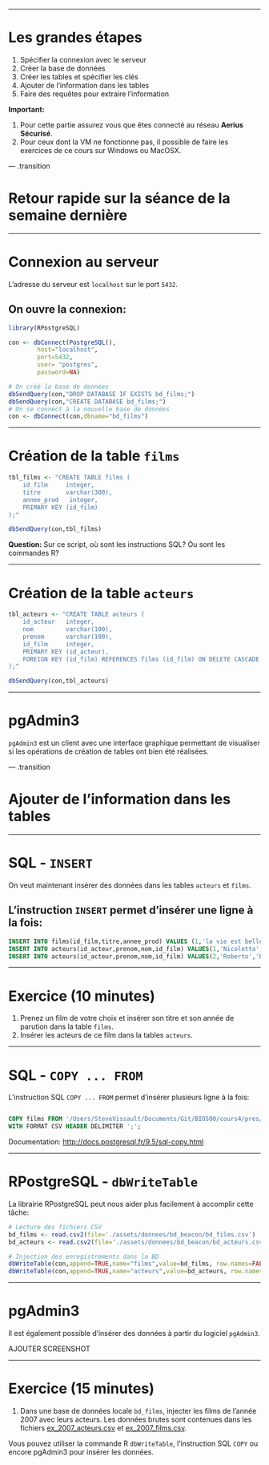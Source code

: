 
---

# Les grandes étapes

1. Spécifier la connexion avec le serveur
2. Créer la base de données
3. Créer les tables et spécifier les clés
4. Ajouter de l'information dans les tables
5. Faire des requêtes pour extraire l'information

**Important:**

1. Pour cette partie assurez vous que êtes connecté au réseau **Aerius Sécurisé**.
2. Pour ceux dont la VM ne fonctionne pas, il possible de faire les exercices de ce cours sur Windows ou MacOSX.


--- .transition

# Retour rapide sur la séance de la semaine dernière

---

# Connexion au serveur

L'adresse du serveur est `localhost` sur le port `5432`.

## On ouvre la connexion:

```r
library(RPostgreSQL)

con <- dbConnect(PostgreSQL(),
        host="localhost",
        port=5432,
        user= "postgres",
        password=NA)

# On créé la base de données
dbSendQuery(con,"DROP DATABASE IF EXISTS bd_films;")
dbSendQuery(con,"CREATE DATABASE bd_films;")
# On se connect à la nouvelle base de données
con <- dbConnect(con,dbname="bd_films")
```

---

# Création de la table `films`

```r
tbl_films <- "CREATE TABLE films (
    id_film     integer,
    titre       varchar(300),
    annee_prod   integer,
    PRIMARY KEY (id_film)
);"

dbSendQuery(con,tbl_films)
```

**Question:** Sur ce script, où sont les instructions SQL? Òu sont les commandes R?

---

# Création de la table `acteurs`


```r
tbl_acteurs <- "CREATE TABLE acteurs (
    id_acteur   integer,
    nom         varchar(100),
    prenom      varchar(100),
    id_film     integer,
    PRIMARY KEY (id_acteur),
    FOREIGN KEY (id_film) REFERENCES films (id_film) ON DELETE CASCADE
);"

dbSendQuery(con,tbl_acteurs)
```

---

# pgAdmin3

`pgAdmin3` est un client avec une interface graphique permettant de visualiser si les opérations de création de tables ont bien été réalisées.


--- .transition

# Ajouter de l'information dans les tables

---

# SQL - `INSERT`

On veut maintenant insérer des données dans les tables `acteurs` et `films`.

## L'instruction `INSERT` permet d'insérer une ligne à la fois:

```sql
INSERT INTO films(id_film,titre,annee_prod) VALUES (1,'la vie est belle',1997);
INSERT INTO acteurs(id_acteur,prenom,nom,id_film) VALUES(1,'Nicoletta','Braschi',1);
INSERT INTO acteurs(id_acteur,prenom,nom,id_film) VALUES(2,'Roberto','Benigni',1);
```

---

# Exercice (10 minutes)

1. Prenez un film de votre choix et insérer son titre et son année de parution dans la table `films`.
2. Insérer les acteurs de ce film dans la tables `acteurs`.

---

# SQL - `COPY ... FROM`

L'instruction SQL `COPY ... FROM` permet d'insérer plusieurs ligne à la fois:

```sql

COPY films FROM '/Users/SteveVissault/Documents/Git/BIO500/cours4/pres/assets/donnees/bd_beacon/bd_acteurs.csv'
WITH FORMAT CSV HEADER DELIMITER ';';

```

Documentation: [http://docs.postgresql.fr/9.5/sql-copy.html](http://docs.postgresql.fr/9.5/sql-copy.html)

---

# RPostgreSQL - `dbWriteTable`

La librairie RPostgreSQL peut nous aider plus facilement à accomplir cette tâche:

```r
# Lecture des fichiers CSV
bd_films <- read.csv2(file='./assets/donnees/bd_beacon/bd_films.csv')
bd_acteurs <- read.csv2(file='./assets/donnees/bd_beacon/bd_acteurs.csv')

# Injection des enregistrements dans la BD
dbWriteTable(con,append=TRUE,name="films",value=bd_films, row.names=FALSE)
dbWriteTable(con,append=TRUE,name="acteurs",value=bd_acteurs, row.names=FALSE)
```

---

# pgAdmin3

Il est également possible d'insérer des données à partir du logiciel `pgAdmin3`.

AJOUTER SCREENSHOT

---

# Exercice (15 minutes)

1. Dans une base de données locale `bd_films`, injecter les films de l'année 2007 avec leurs acteurs. Les données brutes sont contenues dans les fichiers [ex_2007_acteurs.csv](./assets/donnees/bd_beacon/ex_2007_acteurs.csv) et [ex_2007_films.csv](./assets/donnees/bd_beacon/ex_2007_films.csv).

Vous pouvez utiliser la commande R `dbWriteTable`, l'instruction SQL `COPY` ou encore pgAdmin3 pour insérer les données.
